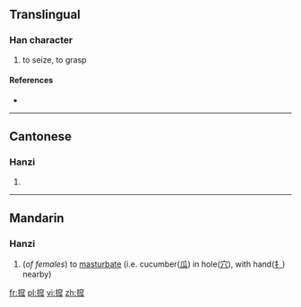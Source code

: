 ==Translingual==

===Han character===
{{Han char|rn=64|rad=手|as=10|sn=13|four=|canj=手十金人 (QJCO)}}

# to seize, to grasp

====References====
* {{Han ref|kx=0448.120|dkj=12516|dj=0799.050|hdz=31937.050|uh=6432|ud=25650}}

----

==Cantonese==

===Hanzi===
{{yue-hanzi|jyut=}}

# {{defn|lang=yue|sort=手10}}

----

==Mandarin==

===Hanzi===
{{cmn-hanzi|pin=[[wā]] ([[wa1]])|wg=wa<sup>1</sup>}}

# {{slang|lang=cmn}} (''of females'') to [[masturbate]] (i.e. cucumber([[瓜]]) in hole([[穴]]), with hand([[扌]]) nearby)

[[fr:搲]]
[[pl:搲]]
[[vi:搲]]
[[zh:搲]]